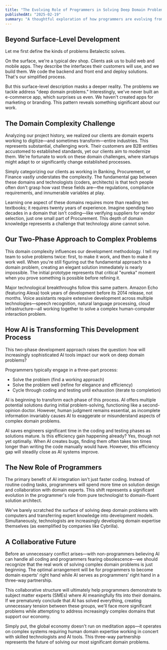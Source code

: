 ```yaml
---
title: "The Evolving Role of Programmers in Solving Deep Domain Problems"
publishedAt: "2025-02-19"
summary: "A thoughtful exploration of how programmers are evolving from pure technologists to domain-fluent solution architects as AI automates routine coding tasks, enabling deeper collaboration with domain experts to solve complex industry challenges."
---
```

## Beyond Surface-Level Development

Let me first define the kinds of problems Betalectic solves.

On the surface, we're a typical dev shop. Clients ask us to build web and mobile apps. They describe the interfaces their customers will use, and we build them. We code the backend and front end and deploy solutions. That's our simplified process.

But this surface-level description masks a deeper reality. The problems we tackle address "deep domain problems." Interestingly, we've never built an e-commerce app, which surprises us even. We haven't created apps for marketing or branding. This pattern reveals something significant about our work.

## The Domain Complexity Challenge

Analyzing our project history, we realized our clients are domain experts working to digitize—and sometimes transform—entire industries. This represents substantial, challenging work. Their customers are B2B entities accustomed to established standards, yet our clients aim to modernize them. We're fortunate to work on these domain challenges, where startups might adapt to or significantly change established processes.

Simply categorizing our clients as working in Banking, Procurement, or Finance vastly understates the complexity. The fundamental gap between these domains and technologists (coders, architects) is that tech people often don't grasp how vast these fields are—the regulations, compliance requirements, and innumerable variables at play.

Learning one aspect of these domains requires more than reading ten textbooks; it requires twenty years of experience. Imagine spending two decades in a domain that isn't coding—like verifying suppliers for vendor selection, just one small part of Procurement. This depth of domain knowledge represents a challenge that technology alone cannot solve.

## Our Two-Phase Approach to Complex Problems

This domain complexity influences our development methodology. I tell my team to solve problems twice: first, to make it work, and then to make it work well. When you're still figuring out the fundamental approach to a domain problem, creating an elegant solution immediately is nearly impossible. The initial prototype represents that critical "eureka" moment when you prove something is possible before refining it.

Major technological breakthroughs follow this same pattern. Amazon Echo (featuring Alexa) took years of development before its 2014 release, not months. Voice assistants require extensive development across multiple technologies—speech recognition, natural language processing, cloud infrastructure—all working together to solve a complex human-computer interaction problem.

## How AI is Transforming This Development Process

This two-phase development approach raises the question: how will increasingly sophisticated AI tools impact our work on deep domain problems?

Programmers typically engage in a three-part process:
- Solve the problem (find a working approach)
- Solve the problem well (refine for elegance and efficiency)
- Cycle through coding and testing until exhaustion (iterate to completion)

AI is beginning to transform each phase of this process. AI offers multiple potential solutions during initial problem-solving, functioning like a second-opinion doctor. However, human judgment remains essential, as incomplete information invariably causes AI to exaggerate or misunderstand aspects of complex domain problems.

AI saves engineers significant time in the coding and testing phases as solutions mature. Is this efficiency gain happening already? Yes, though not yet optimally. When AI creates bugs, finding them often takes ten times longer than writing the code manually would have. However, this efficiency gap will steadily close as AI systems improve.

## The New Role of Programmers

The primary benefit of AI integration isn't just faster coding. Instead of routine coding tasks, programmers will spend more time on solution design and collaboration with domain experts. This shift represents a significant evolution in the programmer's role from pure technologist to domain-fluent solution architect.

We've barely scratched the surface of solving deep domain problems with computers and transferring expert knowledge into development models. Simultaneously, technologists are increasingly developing domain expertise themselves (as exemplified by companies like Cybrilla).

## A Collaborative Future

Before an unnecessary conflict arises—with non-programmers believing AI can handle all coding and programmers fearing obsolescence—we should recognize that the real work of solving complex domain problems is just beginning. The optimal arrangement will be for programmers to become domain experts' right hand while AI serves as programmers' right hand in a three-way partnership.

This collaborative structure will ultimately help programmers demonstrate to subject matter experts (SMEs) where AI meaningfully fits into their domains. If we prematurely conclude that AI has solved everything, creating unnecessary tension between these groups, we'll face more significant problems while attempting to address increasingly complex domains that support our economy.

Simply put, the global economy doesn't run on meditation apps—it operates on complex systems requiring human domain expertise working in concert with skilled technologists and AI tools. This three-way partnership represents the future of solving our most significant domain problems.

